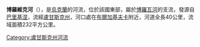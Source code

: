 '''博羅維克河'''（{{lang-uk|Боровик}}），是[[烏克蘭|烏克蘭]]的河流，位於該國東部，屬於[[博羅瓦河|博羅瓦河]]的支流，發源自[[巴里基涅|巴里基涅]]，流經[[盧甘斯克州|盧甘斯克州]]，河口處在[[布爾加基夫卡|布爾加基夫卡]]附近，河道全長40公里，流域面積232平方公里。

{{DEFAULTSORT:Боровик (річка)}}
[[Category:盧甘斯克州河流|Category:盧甘斯克州河流]]


{{Ukraine-river-stub}}